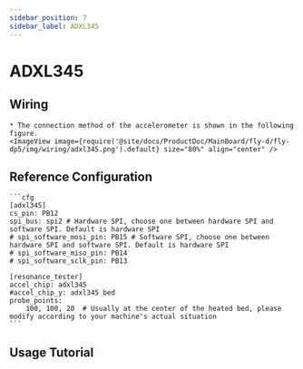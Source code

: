 ```yaml
---
sidebar_position: 7
sidebar_label: ADXL345
---
```




# ADXL345

## Wiring
    * The connection method of the accelerometer is shown in the following figure.
    <ImageView image={require('@site/docs/ProductDoc/MainBoard/fly-d/fly-dp5/img/wiring/adxl345.png').default} size="80%" align="center" />

## Reference Configuration

    ```cfg
    [adxl345]
    cs_pin: PB12
    spi_bus: spi2 # Hardware SPI, choose one between hardware SPI and software SPI. Default is hardware SPI
    # spi_software_mosi_pin: PB15 # Software SPI, choose one between hardware SPI and software SPI. Default is hardware SPI
    # spi_software_miso_pin: PB14
    # spi_software_sclk_pin: PB13

    [resonance_tester]
    accel_chip: adxl345
    #accel_chip_y: adxl345 bed
    probe_points:
        100, 100, 20  # Usually at the center of the heated bed, please modify according to your machine's actual situation
    ```

## Usage Tutorial

<ADXL />